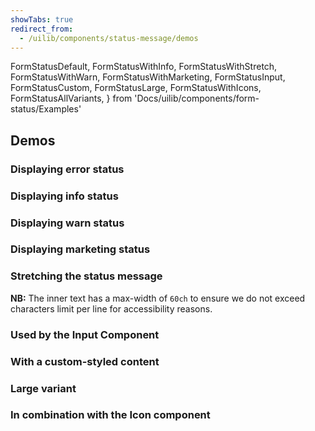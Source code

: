 ```yaml
---
showTabs: true
redirect_from:
  - /uilib/components/status-message/demos
---
```


  FormStatusDefault,
  FormStatusWithInfo,
  FormStatusWithStretch,
  FormStatusWithWarn,
  FormStatusWithMarketing,
  FormStatusInput,
  FormStatusCustom,
  FormStatusLarge,
  FormStatusWithIcons,
  FormStatusAllVariants,
} from 'Docs/uilib/components/form-status/Examples'

## Demos

### Displaying error status

<FormStatusDefault />

### Displaying info status

<FormStatusWithInfo />

### Displaying warn status

<FormStatusWithWarn />

### Displaying marketing status

<FormStatusWithMarketing />

### Stretching the status message

**NB:** The inner text has a max-width of `60ch` to ensure we do not exceed characters limit per line for accessibility reasons.

<FormStatusWithStretch />

### Used by the Input Component

<FormStatusInput />

### With a custom-styled content

<FormStatusCustom />

### Large variant

<FormStatusLarge />

### In combination with the Icon component

<FormStatusWithIcons />

<VisibleWhenVisualTest>
  <FormStatusAllVariants />
</VisibleWhenVisualTest>
